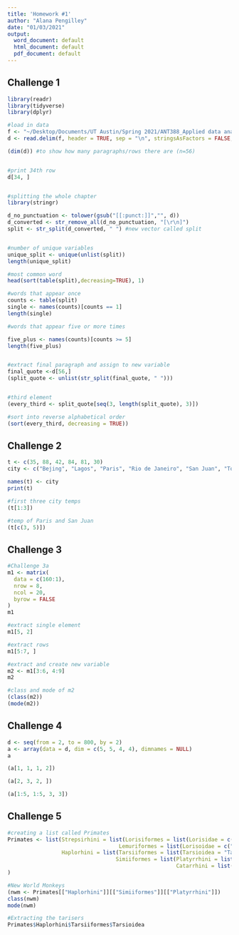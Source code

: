 ```yaml
---
title: 'Homework #1'
author: "Alana Pengilley"
date: "01/03/2021"
output:
  word_document: default
  html_document: default
  pdf_document: default
---
```


## Challenge 1

```r

library(readr)
library(tidyverse)
library(dplyr)

#load in data
f <- "~/Desktop/Documents/UT Austin/Spring 2021/ANT388_Applied data analysis/Development/Repos/Pengilley-alana-ada-homework1/darwin.txt"
d <- read.delim(f, header = TRUE, sep = "\n", stringsAsFactors = FALSE, fill = TRUE)

(dim(d)) #to show how many paragraphs/rows there are (n=56)


#print 34th row 
d[34, ]


#splitting the whole chapter 
library(stringr)

d_no_punctuation <- tolower(gsub("[[:punct:]]","", d))
d_converted <- str_remove_all(d_no_punctuation, "[\r\n]")
split <- str_split(d_converted, " ") #new vector called split


#number of unique variables 
unique_split <- unique(unlist(split)) 
length(unique_split)

#most common word 
head(sort(table(split),decreasing=TRUE), 1)

#words that appear once
counts <- table(split)
single <- names(counts)[counts == 1]
length(single)

#words that appear five or more times 

five_plus <- names(counts)[counts >= 5]
length(five_plus)


#extract final paragraph and assign to new variable
final_quote <-d[56,]
(split_quote <- unlist(str_split(final_quote, " ")))


#third element
(every_third <- split_quote[seq(3, length(split_quote), 3)])

#sort into reverse alphabetical order 
(sort(every_third, decreasing = TRUE))

```

## Challenge 2

``` r
t <- c(35, 88, 42, 84, 81, 30)
city <- c("Bejing", "Lagos", "Paris", "Rio de Janeiro", "San Juan", "Toronto")

names(t) <- city
print(t)

#first three city temps 
(t[1:3])

#temp of Paris and San Juan
(t[c(3, 5)])

```

## Challenge 3 

``` r

#Challenge 3a
m1 <- matrix(
  data = c(160:1),
  nrow = 8, 
  ncol = 20,
  byrow = FALSE
)
m1

#extract single element
m1[5, 2]

#extract rows
m1[5:7, ]

#extract and create new variable
m2 <- m1[3:6, 4:9]
m2

#class and mode of m2
(class(m2))
(mode(m2))

```
## Challenge 4


``` R
d <- seq(from = 2, to = 800, by = 2)
a <- array(data = d, dim = c(5, 5, 4, 4), dimnames = NULL)
a

(a[1, 1, 1, 2])

(a[2, 3, 2, ])

(a[1:5, 1:5, 3, 3])

```

## Challenge 5

``` r
#creating a list called Primates 
Primates <- list(Strepsirhini = list(Lorisiformes = list(Lorisidae = c("Lorisidae", "Galagidae")),
                                   Lemuriformes = list(Lorisoidae = c("Cheirogaleidae", "Lepilemuridae", "Indriidae", "Lemuridae", "Daubentoniidae"))),
                 Haplorhini = list(Tarsiiformes = list(Tarsioidea = "Tarsiidae"),
                                  Simiiformes = list(Platyrrhini = list(Ceboidea = c("Cebidae", "Atelidae", "Pitheciidae")),
                                                     Catarrhini = list(Hominoidae = c("Hylobatidae", "Hominidae"), "Cercopithecoidae" = "Cercopithecidae")))
)

#New World Monkeys 
(nwm <- Primates[["Haplorhini"]][["Simiiformes"]][["Platyrrhini"]])
class(nwm)
mode(nwm) 

#Extracting the tarisers 
Primates$Haplorhini$Tarsiiformes$Tarsioidea
```